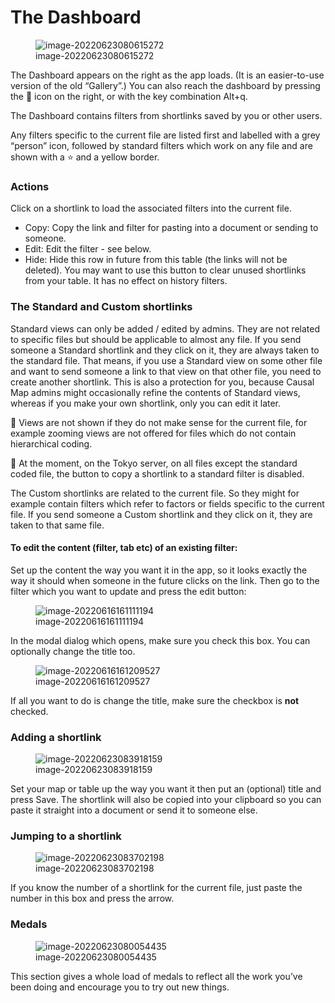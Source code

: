 #  The Dashboard{#dashboard}



![image-20220623080615272](_assets/image-20220623080615272.png)

The Dashboard appears on the right as the app loads. (It is an easier-to-use version of the old "Gallery".) You can also reach the dashboard by pressing the 🏅 icon on the right, or with the key combination Alt+q. 

The Dashboard contains filters from shortlinks saved by you or other users.

Any filters specific to the current file are listed first and labelled with a grey "person" icon, followed by standard filters which work on any file and are shown with a ⭐ and a yellow border.

### Actions

Click on a shortlink to load the associated filters into the current file.

- Copy: Copy the link and filter for pasting into a document or sending to someone. 
- Edit: Edit the filter - see below.
- Hide: Hide this row in future from this table (the links will not be deleted).  You may want to use this button to clear unused shortlinks from your table. It has no effect on history filters.

### The Standard and Custom shortlinks

Standard views can only be added / edited by admins.  They are not related to specific files but should be applicable to almost any file.  If you send someone a Standard shortlink and they click on it, they are always taken to the standard file. That means, if you use a Standard view on some other file and want to send someone a link to that view on that other file, you need to create another shortlink.  This is also a protection for you, because Causal Map admins might occasionally refine the contents of Standard views, whereas if you make your own shortlink, only you can edit it later.

🧪 Views are not shown if they do not make sense for the current file, for example zooming views are not offered for files which do not contain hierarchical coding. 

🧪 At the moment, on the Tokyo server, on all files except the standard coded file, the button to copy a shortlink to a standard filter is disabled.

The Custom shortlinks are related to the current file. So they might for example contain filters which refer to factors or fields specific to the current file. If you send someone a Custom shortlink and they click on it, they are taken to that same file. 

#### To edit the content (filter, tab etc) of an existing filter:

Set up the content the way you want it in the app, so it looks exactly the way it should when someone in the future clicks on the link. Then go to the filter which you want to update and press the edit button: 

![image-20220616161111194](_assets/image-20220616161111194.png)



In the modal dialog which opens, make sure you check this box. You can optionally change the title too.

![image-20220616161209527](_assets/image-20220616161209527.png)

If all you want to do is change the title, make sure the checkbox is **not** checked.

### Adding a shortlink

![image-20220623083918159](_assets/image-20220623083918159.png)

Set your map or table up the way you want it then put an (optional) title and press Save. The shortlink will also be copied into your clipboard so you can paste it straight into a document or send it to someone else.

### Jumping to a shortlink

![image-20220623083702198](_assets/image-20220623083702198.png)

If you know the number of a shortlink for the current file, just paste the number in this box and press the arrow.  

### Medals

![image-20220623080054435](_assets/image-20220623080054435.png)

This section gives a whole load of medals to reflect all the work you've been doing and encourage you to try out new things. 

